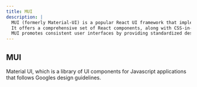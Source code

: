```yaml
---
title: MUI
description: |
  MUI (formerly Material-UI) is a popular React UI framework that implements Google's Material Design principles.
  It offers a comprehensive set of React components, along with CSS-in-JS styling solutions, to build responsive web applications efficiently.
  MUI promotes consistent user interfaces by providing standardized design components and patterns.
---
```


## MUI

Material UI, which is a library of UI components for Javascript applications that follows Googles design guidelines.
